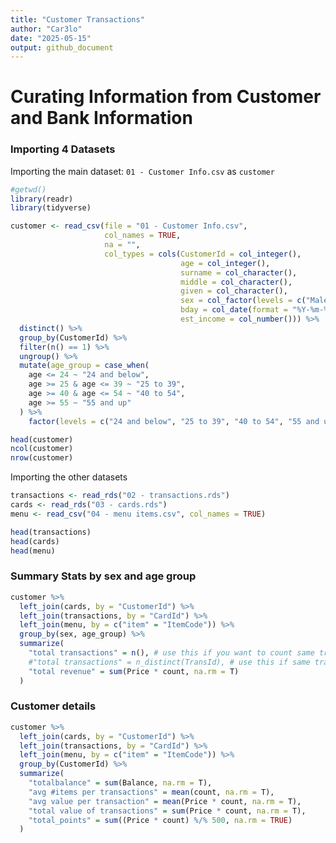 ---
title: "Customer Transactions"
author: "Car3lo"
date: "2025-05-15"
output: github_document
---
# Curating Information from Customer and Bank Information

### Importing 4 Datasets
Importing the main dataset: `01 - Customer Info.csv` as `customer`
```{r warning=FALSE}
#getwd()
library(readr)
library(tidyverse)

customer <- read_csv(file = "01 - Customer Info.csv",
                     col_names = TRUE,
                     na = "",
                     col_types = cols(CustomerId = col_integer(),
                                      age = col_integer(),
                                      surname = col_character(),
                                      middle = col_character(),
                                      given = col_character(),
                                      sex = col_factor(levels = c("Male", "Female")),
                                      bday = col_date(format = "%Y-%m-%d"),
                                      est_income = col_number())) %>% 
  distinct() %>% 
  group_by(CustomerId) %>% 
  filter(n() == 1) %>% 
  ungroup() %>% 
  mutate(age_group = case_when(
    age <= 24 ~ "24 and below",
    age >= 25 & age <= 39 ~ "25 to 39",
    age >= 40 & age <= 54 ~ "40 to 54",
    age >= 55 ~ "55 and up"
  ) %>%
    factor(levels = c("24 and below", "25 to 39", "40 to 54", "55 and up"), ordered = TRUE))

head(customer)
ncol(customer)
nrow(customer)
```

Importing the other datasets
```{r}
transactions <- read_rds("02 - transactions.rds")
cards <- read_rds("03 - cards.rds")
menu <- read_csv("04 - menu items.csv", col_names = TRUE)

head(transactions)
head(cards)
head(menu)
```


### Summary Stats by sex and age group
```{r}
customer %>% 
  left_join(cards, by = "CustomerId") %>% 
  left_join(transactions, by = "CardId") %>% 
  left_join(menu, by = c("item" = "ItemCode")) %>% 
  group_by(sex, age_group) %>% 
  summarize(
    "total transactions" = n(), # use this if you want to count same transaction ids are unique
    #"total transactions" = n_distinct(TransId), # use this if same transaction id = one transaction
    "total revenue" = sum(Price * count, na.rm = T)
  )
```

### Customer details
```{r}
customer %>% 
  left_join(cards, by = "CustomerId") %>% 
  left_join(transactions, by = "CardId") %>% 
  left_join(menu, by = c("item" = "ItemCode")) %>% 
  group_by(CustomerId) %>% 
  summarize(
    "totalbalance" = sum(Balance, na.rm = T),
    "avg #items per transactions" = mean(count, na.rm = T),
    "avg value per transaction" = mean(Price * count, na.rm = T),
    "total value of transactions" = sum(Price * count, na.rm = T),
    "total_points" = sum((Price * count) %/% 500, na.rm = TRUE)
  )
```




